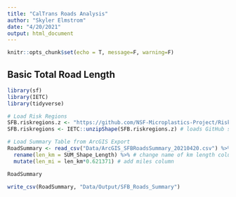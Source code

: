 ```yaml
---
title: "CalTrans Roads Analysis"
author: "Skyler Elmstrom"
date: "4/20/2021"
output: html_document
---
```


```r
knitr::opts_chunk$set(echo = T, message=F, warning=F)
```

## Basic Total Road Length
```r
library(sf)
library(IETC)
library(tidyverse)

# Load Risk Regions
SFB.riskregions.z <- "https://github.com/NSF-Microplastics-Project/Risk_Region.shapefile/raw/main/Data/SFB_RiskRegions_20210304_SP.zip"
SFB.riskregions <- IETC::unzipShape(SFB.riskregions.z) # loads GitHub shapefile as an sf object

# Load Summary Table from ArcGIS Export
RoadSummary <- read_csv("Data/ArcGIS_SFBRoadsSummary_20210420.csv") %>% # Road length summary from ArcGIS model
  rename(len_km = SUM_Shape_Length) %>% # change name of km length column
  mutate(len_mi = len_km*0.621371) # add miles column
```

```r
RoadSummary
```

```r
write_csv(RoadSummary, "Data/Output/SFB_Roads_Summary")
```